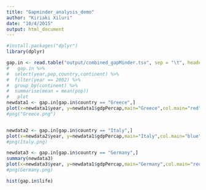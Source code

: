 ```yaml
---
title: "Gapminder_analysis_demo"
author: "Kiriaki Xiluri"
date: "10/4/2015"
output: html_document
---
```



```r
#install.packages("dplyr")
library(dplyr)               
```

```r
gap.in <- read.table("output/combined_gapMinder.tsv", sep = "\t", header = TRUE)
#   gap.in %>%
#  select(year,pop,country,continent) %>%
#  filter(year == 2002) %>%
#  group_by(continent) %>%
#  summarise(mean = mean(pop))
#   plot
newdata1 <- gap.in[gap.in$country == "Greece",] 
plot(x=newdata1$year, y=newdata1$gdpPercap,main="Greece",col.main="red", xlab="Year", ylab="GDP")
#png("Greece.png")


newdata2 <- gap.in[gap.in$country == "Italy",]
plot(x=newdata2$year, y=newdata1$gdpPercap,main="Italy",col.main="blue", xlab="Year", ylab="GDP")
#png(Italy.png)

newdata3 <- gap.in[gap.in$country == "Germany",]
summary(newdata3)
plot(x=newdata3$year, y=newdata1$gdpPercap,main="Germany",col.main="red", xlab="Year", ylab="GDP")
#png(Germany.png)

hist(gap.in$life)
```

